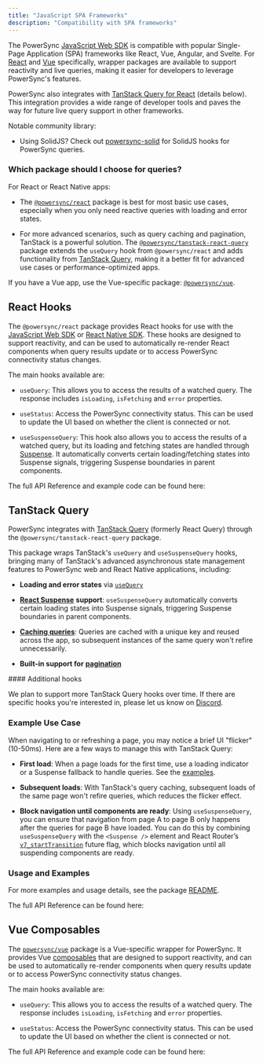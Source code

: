 ```yaml
---
title: "JavaScript SPA Frameworks"
description: "Compatibility with SPA frameworks"
---
```


The PowerSync [JavaScript Web SDK](../javascript-web) is compatible with popular Single-Page Application (SPA) frameworks like React, Vue, Angular, and Svelte. For [React](#react-hooks) and [Vue](#vue-composables) specifically, wrapper packages are available to support reactivity and live queries, making it easier for developers to leverage PowerSync's features.

PowerSync also integrates with [TanStack Query for React](#tanstack-query) (details below). This integration provides a wide range of developer tools and paves the way for future live query support in other frameworks.

<Info>
  Notable community library:

  * Using SolidJS? Check out [powersync-solid](https://github.com/aboviq/powersync-solid) for SolidJS hooks for PowerSync queries.
</Info>

### Which package should I choose for queries?

For React or React Native apps:

* The [`@powersync/react`](#react-hooks) package is best for most basic use cases, especially when you only need reactive queries with loading and error states.

* For more advanced scenarios, such as query caching and pagination, TanStack is a powerful solution. The [`@powersync/tanstack-react-query`](#tanstack-query) package extends the `useQuery` hook from `@powersync/react` and adds functionality from [TanStack Query](https://tanstack.com/query/latest/docs/framework/react/overview), making it a better fit for advanced use cases or performance-optimized apps.

If you have a Vue app, use the Vue-specific package: [`@powersync/vue`](#vue-composables).

## React Hooks

<Card title="npm: @powersync/react" icon="npm" href="https://www.npmjs.com/package/@powersync/react" horizontal />

The `@powersync/react` package provides React hooks for use with the [JavaScript Web SDK](./) or [React Native SDK](../react-native-and-expo/). These hooks are designed to support reactivity, and can be used to automatically re-render React components when query results update or to access PowerSync connectivity status changes.

The main hooks available are:

* `useQuery`: This allows you to access the results of a watched query. The response includes `isLoading`, `isFetching` and `error` properties.

* `useStatus`: Access the PowerSync connectivity status. This can be used to update the UI based on whether the client is connected or not.

* `useSuspenseQuery`: This hook also allows you to access the results of a watched query, but its loading and fetching states are handled through [Suspense](https://react.dev/reference/react/Suspense). It automatically converts certain loading/fetching states into Suspense signals, triggering Suspense boundaries in parent components.

The full API Reference and example code can be found here:

<Card title="React hooks for PowerSync | PowerSync JavaScript SDK Docs" icon="book" href="https://powersync-ja.github.io/powersync-js/react-sdk" horizontal />

## TanStack Query

PowerSync integrates with [TanStack Query](https://tanstack.com/query/latest/docs/framework/react/overview) (formerly React Query) through the `@powersync/tanstack-react-query` package.

<Card title="npm: @powersync/tanstack-react-query" icon="npm" href="https://www.npmjs.com/package/@powersync/tanstack-react-query" horizontal />

This package wraps TanStack's `useQuery` and `useSuspenseQuery` hooks, bringing many of TanStack's advanced asynchronous state management features to PowerSync web and React Native applications, including:

* **Loading and error states** via [`useQuery`](https://tanstack.com/query/latest/docs/framework/react/guides/queries)

* [**React Suspense**](https://tanstack.com/query/latest/docs/framework/react/guides/suspense) **support**: `useSuspenseQuery` automatically converts certain loading states into Suspense signals, triggering Suspense boundaries in parent components.

* [**Caching queries**](https://tanstack.com/query/latest/docs/framework/react/guides/caching): Queries are cached with a unique key and reused across the app, so subsequent instances of the same query won't refire unnecessarily.

* **Built-in support for** [**pagination**](https://tanstack.com/query/latest/docs/framework/react/guides/paginated-queries)

<Info>
  #### Additional hooks

  We plan to support more TanStack Query hooks over time. If there are specific hooks you're interested in, please let us know on [Discord](https://discord.gg/powersync).
</Info>

### Example Use Case

When navigating to or refreshing a page, you may notice a brief UI "flicker" (10-50ms). Here are a few ways to manage this with TanStack Query:

* **First load**: When a page loads for the first time, use a loading indicator or a Suspense fallback to handle queries. See the [examples](https://www.npmjs.com/package/@powersync/tanstack-react-query#usage).

* **Subsequent loads**: With TanStack's query caching, subsequent loads of the same page won't refire queries, which reduces the flicker effect.

* **Block navigation until components are ready**: Using `useSuspenseQuery`, you can ensure that navigation from page A to page B only happens after the queries for page B have loaded. You can do this by combining `useSuspenseQuery` with the `<Suspense />` element and React Router’s [`v7_startTransition`](https://reactrouter.com/en/main/upgrading/future#v7_starttransition) future flag, which blocks navigation until all suspending components are ready.

### Usage and Examples

For more examples and usage details, see the package [README](https://www.npmjs.com/package/@powersync/tanstack-react-query).

The full API Reference can be found here:

<Card title="TanStack React Query | PowerSync JavaScript SDK Docs" icon="book"  href="https://powersync-ja.github.io/powersync-js/tanstack-react-query-sdk" horizontal />

## Vue Composables

<Card title="npm: @powersync/vue" icon="npm" href="https://www.npmjs.com/package/@powersync/vue" horizontal />

The [`powersync/vue`](https://www.npmjs.com/package/@powersync/vue) package is a Vue-specific wrapper for PowerSync. It provides Vue [composables](https://vuejs.org/guide/reusability/composables) that are designed to support reactivity, and can be used to automatically re-render components when query results update or to access PowerSync connectivity status changes.

The main hooks available are:

* `useQuery`: This allows you to access the results of a watched query. The response includes `isLoading`, `isFetching` and `error` properties.

* `useStatus`: Access the PowerSync connectivity status. This can be used to update the UI based on whether the client is connected or not.

The full API Reference and example code can be found here:

<Card title="Vue composables for PowerSync | PowerSync JavaScript SDK Docs" icon="book" href="https://powersync-ja.github.io/powersync-js/vue-sdk" horizontal />